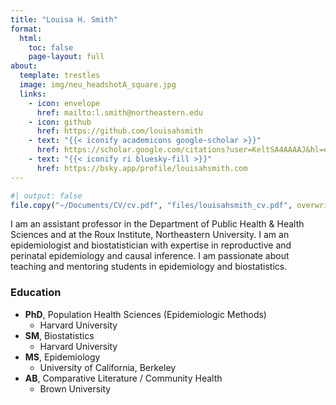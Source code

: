 ```yaml
---
title: "Louisa H. Smith"
format:
  html:
    toc: false
    page-layout: full
about:
  template: trestles
  image: img/neu_headshotA_square.jpg
  links:
    - icon: envelope
      href: mailto:l.smith@northeastern.edu
    - icon: github
      href: https://github.com/louisahsmith
    - text: "{{< iconify academicons google-scholar >}}"
      href: https://scholar.google.com/citations?user=KeltSA4AAAAJ&hl=en&oi=ao
    - text: "{{< iconify ri bluesky-fill >}}"
      href: https://bsky.app/profile/louisahsmith.com
---
```


```r
#| output: false
file.copy("~/Documents/CV/cv.pdf", "files/louisahsmith_cv.pdf", overwrite = TRUE)
```

I am an assistant professor in the Department of Public Health & Health Sciences and at the Roux Institute, Northeastern University. I am an epidemiologist and biostatistician with expertise in reproductive and perinatal epidemiology and causal inference. I am passionate about teaching and mentoring students in epidemiology and biostatistics.


### Education

- **PhD**, Population Health Sciences (Epidemiologic Methods)
  - Harvard University
- **SM**, Biostatistics
  - Harvard University
- **MS**, Epidemiology
  - University of California, Berkeley
- **AB**, Comparative Literature / Community Health
  - Brown University


